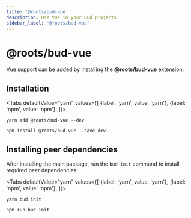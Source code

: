 ```yaml
---
title: '@roots/bud-vue'
description: Use Vue in your Bud projects
sidebar_label: '@roots/bud-vue'
---
```



# @roots/bud-vue

[Vue](https://vuejs.org) support can be added by installing the **@roots/bud-vue** extension.

## Installation

<Tabs
  defaultValue="yarn"
  values={[
    {label: 'yarn', value: 'yarn'},
    {label: 'npm', value: 'npm'},
  ]}>
  <TabItem value="yarn">

    yarn add @roots/bud-vue --dev

  </TabItem>
  <TabItem value="npm">

    npm install @roots/bud-vue --save-dev

  </TabItem>
</Tabs>

## Installing peer dependencies

After installing the main package, run the `bud init` command to install required peer dependencies:

<Tabs
  defaultValue="yarn"
  values={[
    {label: 'yarn', value: 'yarn'},
    {label: 'npm', value: 'npm'},
  ]}>
  <TabItem value="yarn">

    yarn bud init

  </TabItem>
  <TabItem value="npm">

    npm run bud init

  </TabItem>
</Tabs>
